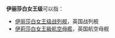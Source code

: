 {{noteTA
|G1 = PoliticiansUK
}}
'''伊丽莎白女王级'''可以指：

*[[伊丽莎白女王级战列舰|伊丽莎白女王级战列舰]]，英国战列舰
*[[伊莉莎白女王級航空母艦|伊莉莎白女王級航空母艦]]，英国航空母舰

{{Disambig}}